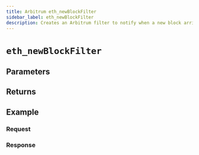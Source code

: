 ```yaml
---
title: Arbitrum eth_newBlockFilter
sidebar_label: eth_newBlockFilter
description: Creates an Arbitrum filter to notify when a new block arrives.
---
```




# `eth_newBlockFilter`

<Description />

## Parameters


<Params />

## Returns


<Returns />

## Example


<Example />

### Request


<Request />

### Response


<Response />
